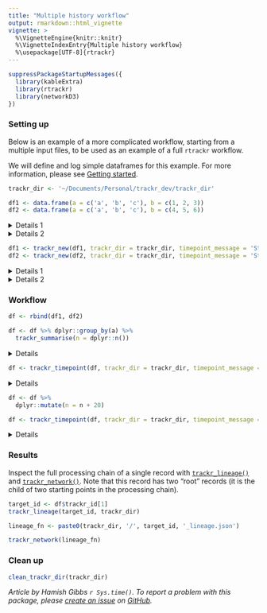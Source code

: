```yaml
---
title: "Multiple history workflow"
output: rmarkdown::html_vignette
vignette: >
  %\VignetteEngine{knitr::knitr}
  %\VignetteIndexEntry{Multiple history workflow}
  %\usepackage[UTF-8]{rtrackr}
---
```


```r
suppressPackageStartupMessages({
  library(kableExtra)
  library(rtrackr)
  library(networkD3)
})
```

### Setting up
Below is an example of a more complicated workflow, starting from a multiple input files, to be used as an example of a full `rtrackr` workflow.

We will define and log simple dataframes for this example. For more information, please see [Getting started](https://hamishgibbs.github.io/rtrackr/articles/getting_started.html).

```r
trackr_dir <- '~/Documents/Personal/trackr_dev/trackr_dir'

df1 <- data.frame(a = c('a', 'b', 'c'), b = c(1, 2, 3))
df2 <- data.frame(a = c('a', 'b', 'c'), b = c(4, 5, 6))
```
<details><summary>Details 1</summary>
**df1**
```r
kable(df1) %>%
  kable_styling(bootstrap_options = c("striped", "hover", "condensed"))
```
</details>
<details><summary>Details 2</summary>
**df2**
```r
kable(df2) %>%
  kable_styling(bootstrap_options = c("striped", "hover", "condensed"))
```
</details>

```r
df1 <- trackr_new(df1, trackr_dir = trackr_dir, timepoint_message = 'Start')
df2 <- trackr_new(df2, trackr_dir = trackr_dir, timepoint_message = 'Start')
```
<details><summary>Details 1</summary>
**df1**
```r
kable(df1) %>%
  kable_styling(bootstrap_options = c("striped", "hover", "condensed"))
```
</details>
<details><summary>Details 2</summary>
**df2**
```r
kable(df2) %>%
  kable_styling(bootstrap_options = c("striped", "hover", "condensed"))
```
</details>

### Workflow

```r
df <- rbind(df1, df2)

df <- df %>% dplyr::group_by(a) %>% 
  trackr_summarise(n = dplyr::n())
```
<details><summary>Details</summary>
```r
kable(df) %>%
  kable_styling(bootstrap_options = c("striped", "hover", "condensed"))
```
</details>
```r
df <- trackr_timepoint(df, trackr_dir = trackr_dir, timepoint_message = 'processing 1')
```
<details><summary>Details</summary>
```r
kable(df) %>%
  kable_styling(bootstrap_options = c("striped", "hover", "condensed"))
```
</details>
```r
df <- df %>% 
  dplyr::mutate(n = n + 20)

df <- trackr_timepoint(df, trackr_dir = trackr_dir, timepoint_message = 'processing 1')
```
<details><summary>Details</summary>
```r
kable(df) %>%
  kable_styling(bootstrap_options = c("striped", "hover", "condensed"))
```
</details>

### Results
Inspect the full processing chain of a single record with [`trackr_lineage()`](https://hamishgibbs.github.io/rtrackr/reference/trackr_lineage.html) and [`trackr_network()`](https://hamishgibbs.github.io/rtrackr/reference/trackr_network.html). Note that this record has two "root" records (it is the child of two starting points in the processing chain).

```r
target_id <- df$trackr_id[1]
trackr_lineage(target_id, trackr_dir)

lineage_fn <- paste0(trackr_dir, '/', target_id, '_lineage.json')

trackr_network(lineage_fn)
```

### Clean up
```r
clean_trackr_dir(trackr_dir)
```

*Article by Hamish Gibbs `r Sys.time()`. To report a problem with this package, please [create an issue](https://github.com/hamishgibbs/rtrackr/issues) on [GitHub](https://github.com/hamishgibbs/rtrackr).*